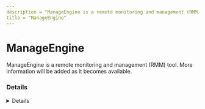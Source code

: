 ```yaml
---
description = "ManageEngine is a remote monitoring and management (RMM) tool. More information will be added as it becomes available."
title = "ManageEngine"
---
```




# ManageEngine

ManageEngine is a remote monitoring and management (RMM) tool. More information will be added as it becomes available.

### Details
<Details author={""}
         category={""}
         created={""}
         website={""}
         lastModified={""}
         privileges={""}
         free={ false }
         verification={ false }
/>

#### Installation Paths
<Card code={ ["InstallShield Setup.exe", "ManageEngine_Remote_Access_Plus.exe", "*\\dcagentservice.exe", "C:\\Program Files (x86)\\DesktopCentral_Agent\\bin\\*", "*\\DesktopCentral_Agent\\bin\\*"] }/>





### Forensic Artifacts








### Detections
- Detects potential processes activity of ManageEngine RMM tool
  - [Sigma Rule](https://github.com/magicsword-io/LOLRMM/blob/main/detections/sigma/manageengine_processes_sigma.yml)


